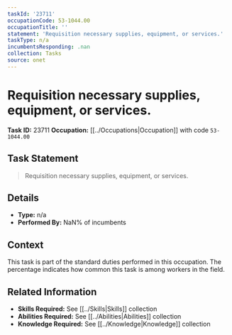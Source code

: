 ```yaml
---
taskId: '23711'
occupationCode: 53-1044.00
occupationTitle: ''
statement: 'Requisition necessary supplies, equipment, or services.'
taskType: n/a
incumbentsResponding: .nan
collection: Tasks
source: onet
---
```

# Requisition necessary supplies, equipment, or services.

**Task ID:** 23711
**Occupation:** [[../Occupations|Occupation]] with code `53-1044.00`

## Task Statement

> Requisition necessary supplies, equipment, or services.

## Details

- **Type:** n/a
- **Performed By:** NaN% of incumbents

## Context

This task is part of the standard duties performed in this occupation. The percentage indicates how common this task is among workers in the field.

## Related Information

- **Skills Required:** See [[../Skills|Skills]] collection
- **Abilities Required:** See [[../Abilities|Abilities]] collection
- **Knowledge Required:** See [[../Knowledge|Knowledge]] collection
